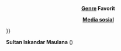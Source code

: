 {{Infobox pengguna
|status         = Otaku
|gambar         = Ao no Exorcist.jpg
|caption        = Gambar sampul [[manga]] ''[[Blue Exorcist]]'' volume pertama yang diterbitkan oleh [[Shueisha]], menampilkan karakter utama [[Rin Okumura]] dengan pedang dan api birunya

|nama           = Sultan Iskandar Maulana

<!-- DATA DIRI -->

|nama lahir     = Sultan Iskandar Maulana
|tanggal lahir  = [[4 Juni]] [[2001]]
|tempat lahir   = [[Jakarta]]
|laki/perempuan = Laki-Laki
|alias          = Natsu Tadama, Sultan Tadama, Alex Tomatsu, Nikolay Tolenka
|ttd            = [[Pengguna:Nattadasu|nattadasu]] ([[Pembicaraan Pengguna:Nattadasu|bicara]])
|darah          = B
|orientasi      = Heteroseksual, [[Fujoshi|Fudanshi]]
|pekerjaan      = Pelajar/Mahasiswa
|hobi           = Menyaksikan [[Anime]], berselancar [[internet]], bermain [[osu!]]

<!-- CIRI FISIK -->

|ras            = [[Ras Melayu]]
|etnis          = [[Aceh]]
|tinggi={{height|m=1.61}}
|massa={{weight|kg=60}}
|rambut         = Hitam
|mata           = Hitam

<!-- KEDIAMAN -->

|zona           = Asia/Jakarta, [[UTC+7]]
|lokasi         = [[Lhokseumawe]], [[Aceh]]
|negara         = Indonesia

<!-- KELUARGA -->

|menikah        = Belum

<!-- PENDIDIKAN -->

|pendidikan     = SMA
|SD             = SDN 1 Banda Sakti, [[Lhokseumawe]]
|SMP            = MTs Swasta YAPENA, [[Lhokseumawe]]
|SMA            = MA Swasta YAPENA, [[Lhokseumawe]]
|Universitas    = [[Universitas Islam Negeri Ar-Raniry]]

<!-- PANDANGAN HIDUP -->

|agama          = [[Islam]]
|ideologi       = Pancasila

<!-- HUBUNGI -->

|situs          = https://natsutadama.weebly.com
|surel= nattadasu@my.com
|telepon        = +6285155315151
|Facebook       = nattadasu
|Twitter        = nattadasu
|Instagram      = nattadasu
|GitHub         = nattadasu

<!-- INFO LAIN -->

|interests      = 
{{Pengguna otaku}}
{{Pengguna penggemar anime}}
{{userbox
|logo            = [[Berkas:Osu!Logo_(2015).svg|38px]]
|info            = <center>Pengguna ini adalah pemain '''[[osu!]]'''
|border-color    = #18171c
|logo-background = #18171c
|info-background = #18171c
|info-color      = #f3f2f9
}}
|userboxes      =
<center>'''Wikipedia'''</center>
{{userbox|#FFFF00|#ff6|[[Berkas:Gemini.svg|30px]]
|<center>Pengguna ini [[zodiak|berzodiak]] '''[[Gemini]]'''</center>
|category        = Pengguna Gemini
|nocat           = {{{nocat|}}}
}}<noinclude>
{{userboxes|Pengguna Gemini}}
[[Kategori:Templat userbox zodiak|Gemini]]
</noinclude>
<center>'''Komputer'''</center>
{{Pengguna Windows 10}} {{Pengguna Ubuntu}}
{{userbox
| logo-background = #F7F7F7
| info-background = #A5C3FF
| logo = [[Berkas:Zorin Logomark.svg|40px]]
| logo-size = 6
| info = <center>Pengguna ini menggunakan sistem operasi '''[[Zorin OS]]'''
}}
{{#if:{{{kat|}}}||<includeonly>
</includeonly>}}<noinclude>{{Pengguna iTunes}}{{Pengguna Laptop}}{{Pengguna Dell}}{{Pengguna Google Chrome}}
{{clr}}
<center>'''[[Genre]] Favorit'''</center>
{{Pengguna animanga fantasi}}{{Pengguna animanga harem}}{{Pengguna animanga komedi}}{{Pengguna animanga komedi-romantis}}{{Pengguna ecchi}}
{{clr}}
<center>'''[[Media sosial]]'''</center>
{{Pengguna Facebook|username=nattadasu}}{{Pengguna GitHub|nattadasu}}{{Pengguna Instagram|nattadasu}}{{Pengguna Twitter|nattadasu}}{{Pengguna VK|nattadasu}}{{Pengguna YouTube|channel=UCWZPuKkARt29CoqHiJLhuSw}}
}}

'''Sultan Iskandar Maulana''' ({{lahirmati|[[Kota Jakarta|Jakarta]]|4|6|2001}})
